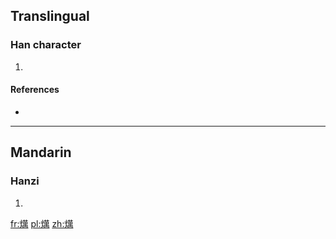 ==Translingual==

===Han character===
{{Han char|rn=86|rad=火|as=13|sn=17|four=94827|canj=FTWB}}

# {{defn|Han|sort=火13}}

====References====
* {{Han ref|kx=0684.280|dkj=19466|hdz=32240.080|uh=71E4|ud=29156|bh=ED60|bd=60768}}

----

==Mandarin==

===Hanzi===
{{cmn-hanzi|pin=[[tài]] ([[tai4]])|wg=t'ai<sup>4</sup>}}

# {{defn|lang=cmn|sort=火13}}

[[fr:燤]]
[[pl:燤]]
[[zh:燤]]